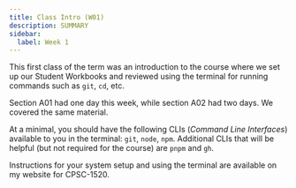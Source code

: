 ```yaml
---
title: Class Intro (W01)
description: SUMMARY
sidebar:
  label: Week 1
---
```



This first class of the term was an introduction to the course where we set up our Student Workbooks and reviewed using the terminal for running commands such as `git`, `cd`, etc.

<Aside title="note" type="tip">
  Section A01 had one day this week, while section A02 had two days. We covered the same material.
</Aside>

At a minimal, you should have the following CLIs (*Command Line Interfaces*) available to you in the terminal: `git`, `node`, `npm`. Additional CLIs that will be helpful (but not required for the course) are `pnpm` and `gh`.

Instructions for your system setup and using the terminal are available on my website for CPSC-1520.

<CardGrid>
  <LinkCard
    title="System Setup"
    href="https://dgilleland.github.io/CPSC-1520/tutorials/0010/" 
    target="_blank"
    description="Instructions on installing the software."
  />
  <LinkCard
    title="Terminal Commands"
    href="https://dgilleland.github.io/CPSC-1520/reference/1000/" 
    target="_blank"
    description="Everything from PowerShell to git to npm/pnpm."
  />
</CardGrid>
